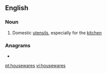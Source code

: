 ==English==

===Noun===
{{en-noun|?}}

# {{lb|en|North America}} Domestic [[utensils]], especially for the [[kitchen]]

===Anagrams===
* {{l|en|warehouses}}

[[pt:housewares]]
[[vi:housewares]]